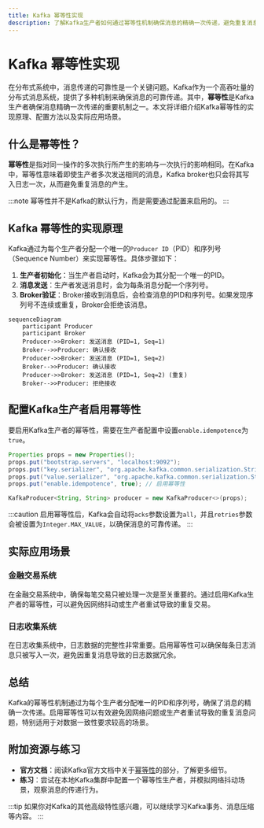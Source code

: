 ```yaml
---
title: Kafka 幂等性实现
description: 了解Kafka生产者如何通过幂等性机制确保消息的精确一次传递，避免重复消息的产生。
---
```


# Kafka 幂等性实现

在分布式系统中，消息传递的可靠性是一个关键问题。Kafka作为一个高吞吐量的分布式消息系统，提供了多种机制来确保消息的可靠传递。其中，**幂等性**是Kafka生产者确保消息精确一次传递的重要机制之一。本文将详细介绍Kafka幂等性的实现原理、配置方法以及实际应用场景。

## 什么是幂等性？

**幂等性**是指对同一操作的多次执行所产生的影响与一次执行的影响相同。在Kafka中，幂等性意味着即使生产者多次发送相同的消息，Kafka broker也只会将其写入日志一次，从而避免重复消息的产生。

:::note
幂等性并不是Kafka的默认行为，而是需要通过配置来启用的。
:::

## Kafka 幂等性的实现原理

Kafka通过为每个生产者分配一个唯一的`Producer ID`（PID）和序列号（Sequence Number）来实现幂等性。具体步骤如下：

1. **生产者初始化**：当生产者启动时，Kafka会为其分配一个唯一的PID。
2. **消息发送**：生产者发送消息时，会为每条消息分配一个序列号。
3. **Broker验证**：Broker接收到消息后，会检查消息的PID和序列号。如果发现序列号不连续或重复，Broker会拒绝该消息。

```mermaid
sequenceDiagram
    participant Producer
    participant Broker
    Producer->>Broker: 发送消息 (PID=1, Seq=1)
    Broker-->>Producer: 确认接收
    Producer->>Broker: 发送消息 (PID=1, Seq=2)
    Broker-->>Producer: 确认接收
    Producer->>Broker: 发送消息 (PID=1, Seq=2) (重复)
    Broker-->>Producer: 拒绝接收
```

## 配置Kafka生产者启用幂等性

要启用Kafka生产者的幂等性，需要在生产者配置中设置`enable.idempotence`为`true`。

```java
Properties props = new Properties();
props.put("bootstrap.servers", "localhost:9092");
props.put("key.serializer", "org.apache.kafka.common.serialization.StringSerializer");
props.put("value.serializer", "org.apache.kafka.common.serialization.StringSerializer");
props.put("enable.idempotence", true); // 启用幂等性

KafkaProducer<String, String> producer = new KafkaProducer<>(props);
```

:::caution
启用幂等性后，Kafka会自动将`acks`参数设置为`all`，并且`retries`参数会被设置为`Integer.MAX_VALUE`，以确保消息的可靠传递。
:::

## 实际应用场景

### 金融交易系统

在金融交易系统中，确保每笔交易只被处理一次是至关重要的。通过启用Kafka生产者的幂等性，可以避免因网络抖动或生产者重试导致的重复交易。

### 日志收集系统

在日志收集系统中，日志数据的完整性非常重要。启用幂等性可以确保每条日志消息只被写入一次，避免因重复消息导致的日志数据冗余。

## 总结

Kafka的幂等性机制通过为每个生产者分配唯一的PID和序列号，确保了消息的精确一次传递。启用幂等性可以有效避免因网络问题或生产者重试导致的重复消息问题，特别适用于对数据一致性要求较高的场景。

## 附加资源与练习

- **官方文档**：阅读Kafka官方文档中关于[幂等性](https://kafka.apache.org/documentation/#producerconfigs_enable.idempotence)的部分，了解更多细节。
- **练习**：尝试在本地Kafka集群中配置一个幂等性生产者，并模拟网络抖动场景，观察消息的传递行为。

:::tip
如果你对Kafka的其他高级特性感兴趣，可以继续学习Kafka事务、消息压缩等内容。
:::